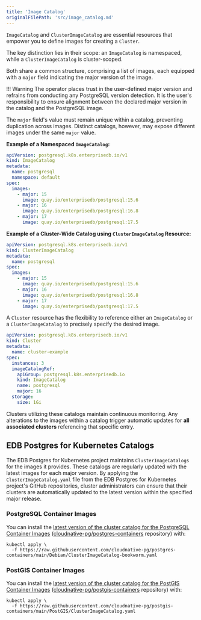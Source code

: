 ```yaml
---
title: 'Image Catalog'
originalFilePath: 'src/image_catalog.md'
---
```




`ImageCatalog` and `ClusterImageCatalog` are essential resources that empower
you to define images for creating a `Cluster`.

The key distinction lies in their scope: an `ImageCatalog` is namespaced, while
a `ClusterImageCatalog` is cluster-scoped.

Both share a common structure, comprising a list of images, each equipped with
a `major` field indicating the major version of the image.

!!! Warning
    The operator places trust in the user-defined major version and refrains
    from conducting any PostgreSQL version detection. It is the user's
    responsibility to ensure alignment between the declared major version in
    the catalog and the PostgreSQL image.

The `major` field's value must remain unique within a catalog, preventing
duplication across images. Distinct catalogs, however, may
expose different images under the same `major` value.

**Example of a Namespaced `ImageCatalog`:**

```yaml
apiVersion: postgresql.k8s.enterprisedb.io/v1
kind: ImageCatalog
metadata:
  name: postgresql
  namespace: default
spec:
  images:
    - major: 15
      image: quay.io/enterprisedb/postgresql:15.6
    - major: 16
      image: quay.io/enterprisedb/postgresql:16.8
    - major: 17
      image: quay.io/enterprisedb/postgresql:17.5
```

**Example of a Cluster-Wide Catalog using `ClusterImageCatalog` Resource:**

```yaml
apiVersion: postgresql.k8s.enterprisedb.io/v1
kind: ClusterImageCatalog
metadata:
  name: postgresql
spec:
  images:
    - major: 15
      image: quay.io/enterprisedb/postgresql:15.6
    - major: 16
      image: quay.io/enterprisedb/postgresql:16.8
    - major: 17
      image: quay.io/enterprisedb/postgresql:17.5
```

A `Cluster` resource has the flexibility to reference either an `ImageCatalog`
or a `ClusterImageCatalog` to precisely specify the desired image.

```yaml
apiVersion: postgresql.k8s.enterprisedb.io/v1
kind: Cluster
metadata:
  name: cluster-example
spec:
  instances: 3
  imageCatalogRef:
    apiGroup: postgresql.k8s.enterprisedb.io
    kind: ImageCatalog
    name: postgresql
    major: 16
  storage:
    size: 1Gi
```

Clusters utilizing these catalogs maintain continuous monitoring.
Any alterations to the images within a catalog trigger automatic updates for
**all associated clusters** referencing that specific entry.

## EDB Postgres for Kubernetes Catalogs

The EDB Postgres for Kubernetes project maintains `ClusterImageCatalogs` for the images it
provides. These catalogs are regularly updated with the latest images for each
major version. By applying the `ClusterImageCatalog.yaml` file from the
EDB Postgres for Kubernetes project's GitHub repositories, cluster administrators can ensure
that their clusters are automatically updated to the latest version within the
specified major release.

### PostgreSQL Container Images

You can install the
[latest version of the cluster catalog for the PostgreSQL Container Images](https://raw.githubusercontent.com/cloudnative-pg/postgres-containers/main/Debian/ClusterImageCatalog-bookworm.yaml)
([cloudnative-pg/postgres-containers](https://github.com/enterprisedb/docker-postgres) repository)
with:

```shell
kubectl apply \
  -f https://raw.githubusercontent.com/cloudnative-pg/postgres-containers/main/Debian/ClusterImageCatalog-bookworm.yaml
```

### PostGIS Container Images

You can install the
[latest version of the cluster catalog for the PostGIS Container Images](https://raw.githubusercontent.com/cloudnative-pg/postgis-containers/main/PostGIS/ClusterImageCatalog.yaml)
([cloudnative-pg/postgis-containers](https://github.com/cloudnative-pg/postgis-containers) repository)
with:

```shell
kubectl apply \
  -f https://raw.githubusercontent.com/cloudnative-pg/postgis-containers/main/PostGIS/ClusterImageCatalog.yaml
```
